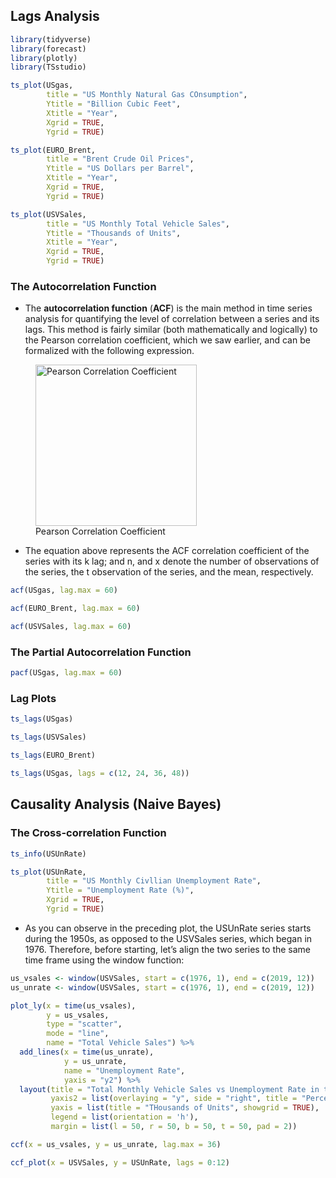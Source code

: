 ## Lags Analysis

```r
library(tidyverse)
library(forecast)
library(plotly)
library(TSstudio)
```

```r
ts_plot(USgas,
        title = "US Monthly Natural Gas COnsumption",
        Ytitle = "Billion Cubic Feet",
        Xtitle = "Year",
        Xgrid = TRUE,
        Ygrid = TRUE)
```

```r
ts_plot(EURO_Brent,
        title = "Brent Crude Oil Prices",
        Ytitle = "US Dollars per Barrel",
        Xtitle = "Year",
        Xgrid = TRUE,
        Ygrid = TRUE)
```

```r
ts_plot(USVSales,
        title = "US Monthly Total Vehicle Sales",
        Ytitle = "Thousands of Units",
        Xtitle = "Year",
        Xgrid = TRUE,
        Ygrid = TRUE)
```

### The Autocorrelation Function

-   The **autocorrelation function** (**ACF**) is the main method in time series analysis for quantifying the level of correlation between a series and its lags. This method is fairly similar (both mathematically and logically) to the Pearson correlation coefficient, which we saw earlier, and can be formalized with the following expression.

![Pearson Correlation Coefficient](images/pearson%20correlation.png){width="258"}

-   The equation above represents the ACF correlation coefficient of the series with its k lag; and n, and x denote the number of observations of the series, the t observation of the series, and the mean, respectively.

```r
acf(USgas, lag.max = 60)
```

```r
acf(EURO_Brent, lag.max = 60)
```

```r
acf(USVSales, lag.max = 60)
```

### The Partial Autocorrelation Function

```r
pacf(USgas, lag.max = 60)
```

### Lag Plots

```r
ts_lags(USgas)
```

```r
ts_lags(USVSales)
```

```r
ts_lags(EURO_Brent)
```

```r
ts_lags(USgas, lags = c(12, 24, 36, 48))
```

## Causality Analysis (Naive Bayes)

### The Cross-correlation Function

```r
ts_info(USUnRate)
```

```r
ts_plot(USUnRate,
        title = "US Monthly Civllian Unemployment Rate",
        Ytitle = "Unemployment Rate (%)",
        Xgrid = TRUE,
        Ygrid = TRUE)
```

-   As you can observe in the preceding plot, the USUnRate series starts during the 1950s, as opposed to the USVSales series, which began in 1976. Therefore, before starting, let's align the two series to the same time frame using the window function:

```r
us_vsales <- window(USVSales, start = c(1976, 1), end = c(2019, 12))
us_unrate <- window(USVSales, start = c(1976, 1), end = c(2019, 12))
```

```r
plot_ly(x = time(us_vsales),
        y = us_vsales,
        type = "scatter",
        mode = "line",
        name = "Total Vehicle Sales") %>%
  add_lines(x = time(us_unrate),
            y = us_unrate,
            name = "Unemployment Rate",
            yaxis = "y2") %>%
  layout(title = "Total Monthly Vehicle Sales vs Unemployment Rate in the US",
         yaxis2 = list(overlaying = "y", side = "right", title = "Percentage", showgrid = TRUE),
         yaxis = list(title = "THousands of Units", showgrid = TRUE),
         legend = list(orientation = 'h'),
         margin = list(l = 50, r = 50, b = 50, t = 50, pad = 2))
```

```r
ccf(x = us_vsales, y = us_unrate, lag.max = 36)
```

```r
ccf_plot(x = USVSales, y = USUnRate, lags = 0:12)
```
